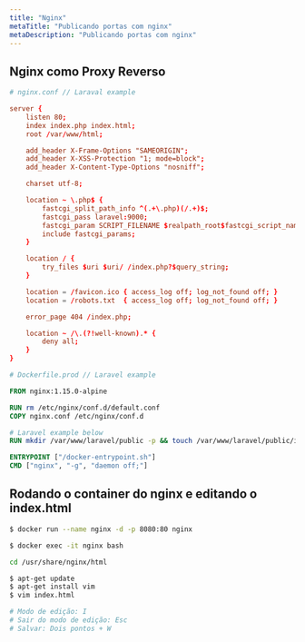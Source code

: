 ```yaml
---
title: "Nginx"
metaTitle: "Publicando portas com nginx"
metaDescription: "Publicando portas com nginx"
---
```

## Nginx como Proxy Reverso

```conf
# nginx.conf // Laraval example

server {
    listen 80;
    index index.php index.html;
    root /var/www/html;

    add_header X-Frame-Options "SAMEORIGIN";
    add_header X-XSS-Protection "1; mode=block";
    add_header X-Content-Type-Options "nosniff";

    charset utf-8;

    location ~ \.php$ {
        fastcgi_split_path_info ^(.+\.php)(/.+)$;
        fastcgi_pass laravel:9000;
        fastcgi_param SCRIPT_FILENAME $realpath_root$fastcgi_script_name;
        include fastcgi_params;
    }

    location / {
        try_files $uri $uri/ /index.php?$query_string;
    }

    location = /favicon.ico { access_log off; log_not_found off; }
    location = /robots.txt  { access_log off; log_not_found off; }

    error_page 404 /index.php;

    location ~ /\.(?!well-known).* {
        deny all;
    }
}
```

```Dockerfile
# Dockerfile.prod // Laravel example

FROM nginx:1.15.0-alpine

RUN rm /etc/nginx/conf.d/default.conf
COPY nginx.conf /etc/nginx/conf.d

# Laravel example below
RUN mkdir /var/www/laravel/public -p && touch /var/www/laravel/public/index.php

ENTRYPOINT ["/docker-entrypoint.sh"]
CMD ["nginx", "-g", "daemon off;"]
```

## Rodando o container do nginx e editando o index.html

```bash
$ docker run --name nginx -d -p 8080:80 nginx

$ docker exec -it nginx bash

cd /usr/share/nginx/html

$ apt-get update
$ apt-get install vim
$ vim index.html

# Modo de edição: I
# Sair do modo de edição: Esc
# Salvar: Dois pontos + W
```
